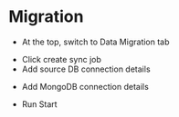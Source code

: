 
# Migration

- At the top, switch to Data Migration tab

<Screenshot url="https://www.mongodb.com/products/tools/relational-migrator" src="img/210-image-001.png" alt="Screenshot of the connect modal" />

- Click create sync job
- Add source DB connection details

<Screenshot url="https://www.mongodb.com/products/tools/relational-migrator" src="img/210-image-002.png" alt="Screenshot of the connect modal" />

- Add MongoDB connection details

<Screenshot url="https://www.mongodb.com/products/tools/relational-migrator" src="img/210-image-003.png" alt="Screenshot of the connect modal" />

- Run Start

<Screenshot url="https://www.mongodb.com/products/tools/relational-migrator" src="img/210-image-004.png" alt="Screenshot of the connect modal" />
